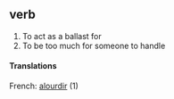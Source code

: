 ==verb==
#To act as a ballast for
#To be too much for someone to handle
====Translations====
French: [[alourdir]] (1)